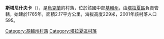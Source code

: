 {{coord|49|28|10|N|30|31|29|E|scale:30000|display=title}}

'''斯塔尼什夫卡'''（{{lang-uk|Станишівка}}），是[[烏克蘭|烏克蘭]]的村落，位於該國中部[[基輔州|基輔州]]，由[[塔拉夏區|塔拉夏區]]負責管轄，始建於1765年，面積2.17平方公里，海拔高度229米，2001年該村落人口595。

{{DEFAULTSORT:Станишівка}}
[[Category:基輔州村落|Category:基輔州村落]]
[[Category:塔拉夏區村落|Category:塔拉夏區村落]]


{{Kiev-geo-stub}}